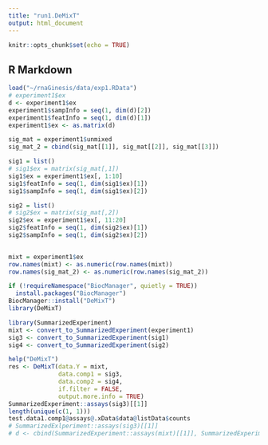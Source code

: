 ```yaml
---
title: "run1.DeMixT"
output: html_document
---
```


```r
knitr::opts_chunk$set(echo = TRUE)
```

## R Markdown

```r
load("~/rnaGinesis/data/exp1.RData")
# experiment1$ex
d <- experiment1$ex
experiment1$sampInfo = seq(1, dim(d)[2])
experiment1$featInfo = seq(1, dim(d)[1])
experiment1$ex <- as.matrix(d)

sig_mat = experiment1$unmixed
sig_mat_2 = cbind(sig_mat[[1]], sig_mat[[2]], sig_mat[[3]])

sig1 = list()
# sig1$ex = matrix(sig_mat[,1])
sig1$ex = experiment1$ex[, 1:10]
sig1$featInfo = seq(1, dim(sig1$ex)[1])
sig1$sampInfo = seq(1, dim(sig1$ex)[2])

sig2 = list()
# sig2$ex = matrix(sig_mat[,2])
sig2$ex = experiment1$ex[, 11:20]
sig2$featInfo = seq(1, dim(sig2$ex)[1])
sig2$sampInfo = seq(1, dim(sig2$ex)[2])
  

mixt = experiment1$ex
row.names(mixt) <- as.numeric(row.names(mixt))
row.names(sig_mat_2) <- as.numeric(row.names(sig_mat_2))

```

```r
if (!requireNamespace("BiocManager", quietly = TRUE))
  install.packages("BiocManager")
BiocManager::install("DeMixT")
library(DeMixT)

```







```r
library(SummarizedExperiment)
mixt <- convert_to_SummarizedExperiment(experiment1)
sig3 <- convert_to_SummarizedExperiment(sig1)
sig4 <- convert_to_SummarizedExperiment(sig2)
```


```r
help("DeMixT")
res <- DeMixT(data.Y = mixt,
              data.comp1 = sig3,
              data.comp2 = sig4,
              if.filter = FALSE,
              output.more.info = TRUE)
SummarizedExperiment::assays(sig3)[[1]]
length(unique(c(1, 1)))
test.data1.comp1@assays@.xData$data@listData$counts
# SummarizedExlperiment::assays(sig3)[[1]]
# d <- cbind(SummarizedExperiment::assays(mixt)[[1]], SummarizedExperiment::assays(sig3)[[1]], SummarizedExperiment::assays(sig4)[[1]])
```

